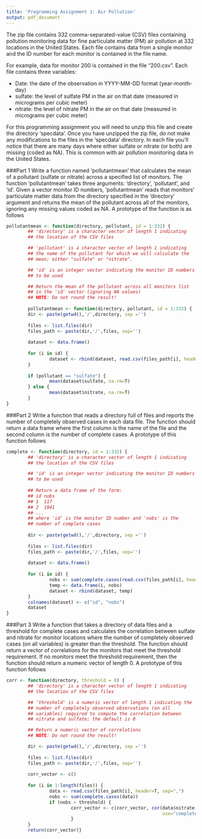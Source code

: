 ```yaml
---
title: 'Programming Assignment 1: Air Pollution'
output: pdf_document
---
```


The zip file contains 332 comma-separated-value (CSV) files containing pollution monitoring data for fine particulate matter (PM) air pollution at 332 locations in the United States. Each file contains data from a single monitor and the ID number for each monitor is contained in the file name. 

For example, data for monitor 200 is contained in the file "200.csv". Each file contains three variables:

+ Date: the date of the observation in YYYY-MM-DD format (year-month-day)
+ sulfate: the level of sulfate PM in the air on that date (measured in micrograms per cubic meter)
+ nitrate: the level of nitrate PM in the air on that date (measured in micrograms per cubic meter)

For this programming assignment you will need to unzip this file and create the directory 'specdata'. Once you have unzipped the zip file, do not make any modifications to the files in the 'specdata' directory. In each file you'll notice that there are many days where either sulfate or nitrate (or both) are missing (coded as NA). This is common with air pollution monitoring data in the United States.


###Part 1
Write a function named 'pollutantmean' that calculates the mean of a pollutant (sulfate or nitrate) across a specified list of monitors. The function 'pollutantmean' takes three arguments: 'directory', 'pollutant', and 'id'. Given a vector monitor ID numbers, 'pollutantmean' reads that monitors' particulate matter data from the directory specified in the 'directory' argument and returns the mean of the pollutant across all of the monitors, ignoring any missing values coded as NA. A prototype of the function is as follows

```r
pollutantmean <- function(directory, pollutant, id = 1:332) {
        ## 'directory' is a character vector of length 1 indicating
        ## the location of the CSV files

        ## 'pollutant' is a character vector of length 1 indicating
        ## the name of the pollutant for which we will calculate the
        ## mean; either "sulfate" or "nitrate".

        ## 'id' is an integer vector indicating the monitor ID numbers
        ## to be used

        ## Return the mean of the pollutant across all monitors list
        ## in the 'id' vector (ignoring NA values)
        ## NOTE: Do not round the result!
        
        pollutantmean <- function(directory, pollutant, id = 1:332) {
        dir <- paste(getwd(),'/',directory, sep ='')
  
        files <- list.files(dir)
        files_path <- paste(dir,'/',files, sep='')
  
        dataset <- data.frame()
  
        for (i in id) {
                dataset <- rbind(dataset, read.csv(files_path[i], header=T, sep=","))
        }
  
        if (pollutant == "sulfate") {
                mean(dataset$sulfate, na.rm=T)  
        } else {
                mean(dataset$nitrate, na.rm=T)
        }
}
```

###Part 2
Write a function that reads a directory full of files and reports the number of completely observed cases in each data file. The function should return a data frame where the first column is the name of the file and the second column is the number of complete cases. A prototype of this function follows

```r
complete <- function(directory, id = 1:332) {
        ## 'directory' is a character vector of length 1 indicating
        ## the location of the CSV files

        ## 'id' is an integer vector indicating the monitor ID numbers
        ## to be used
        
        ## Return a data frame of the form:
        ## id nobs
        ## 1  117
        ## 2  1041
        ## ...
        ## where 'id' is the monitor ID number and 'nobs' is the
        ## number of complete cases
        
        dir <- paste(getwd(),'/',directory, sep ='')
  
        files <- list.files(dir)
        files_path <- paste(dir,'/',files, sep='')
  
        dataset <- data.frame()
  
        for (i in id) {
                nobs <- sum(complete.cases(read.csv(files_path[i], header=T, sep=",")))
                temp <- data.frame(i, nobs)
                dataset <- rbind(dataset, temp)
        }
        colnames(dataset) <- c("id", "nobs")
        dataset
}
```

###Part 3
Write a function that takes a directory of data files and a threshold for complete cases and calculates the correlation between sulfate and nitrate for monitor locations where the number of completely observed cases (on all variables) is greater than the threshold. The function should return a vector of correlations for the monitors that meet the threshold requirement. If no monitors meet the threshold requirement, then the function should return a numeric vector of length 0. A prototype of this function follows

```r
corr <- function(directory, threshold = 0) {
        ## 'directory' is a character vector of length 1 indicating
        ## the location of the CSV files

        ## 'threshold' is a numeric vector of length 1 indicating the
        ## number of completely observed observations (on all
        ## variables) required to compute the correlation between
        ## nitrate and sulfate; the default is 0

        ## Return a numeric vector of correlations
        ## NOTE: Do not round the result!

        dir <- paste(getwd(),'/',directory, sep ='')
  
        files <- list.files(dir)
        files_path <- paste(dir,'/',files, sep='')
  
        corr_vector <- c()
  
        for (i in 1:length(files)) {
                data <- read.csv(files_path[i], header=T, sep=",")
                nobs <- sum(complete.cases(data))
                if (nobs > threshold) {
                        corr_vector <- c(corr_vector, cor(data$nitrate, data$sulfate, 
                                                          use="complete.obs"))
                        }
        } 
        return(corr_vector)}
   
```
